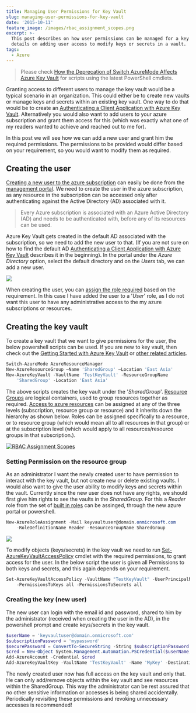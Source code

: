 ```yaml
---
title: Managing User Permissions for Key Vault
slug: managing-user-permissions-for-key-vault
date: '2015-10-11'
feature_image: /images/rbac_assignment_scopes.png
excerpt: >-
  This post describes on how user permissions can be managed for a key vault. It
  details on adding user access to modify keys or secrets in a vault.
tags:
  - Azure
---
```

> Please check [How the Deprecation of Switch AzureMode Affects Azure Key Vault](/blog/how-the-deprecation-of-switch-azuremode-affects-azure-key-vault/) for scripts using the latest PowerShell cmdlets.

Granting access to different users to manage the key vault would be a typical scenario in an organization. This could either be to create new vaults or manage keys and secrets within an existing key vault. One way to do that would be to create an [Authenticating a Client Application with Azure Key Vault](/blog/authenticating-a-client-application-with-azure-key-vault/). Alternatively you would also want to add users to your azure subscription and grant them access for this (which was exactly what one of my readers wanted to achieve and reached out to me for).

In this post we will see how we can add a new user and grant him the required permissions. The permissions to be provided would differ based on your requirement, so you would want to modify them as required.

## Creating the user

[Creating a new user to the azure subscription](https://azure.microsoft.com/en-us/documentation/articles/active-directory-create-users/) can easily be done from the [management portal](https://manage.windowsazure.com). We need to create the user in the azure subscription, as any resource in the subscription can be accessed only after authenticating against the Active Directory (AD) associated with it.

> Every Azure subscription is associated with an Azure Active Directory (AD) and needs to be authenticated with, before any of its resources can be used.

Azure Key Vault gets created in the default AD associated with the subscription, so we need to add the new user to that. (If you are not sure on how to find the default AD [Authenticating a Client Application with Azure Key Vault](/blog/authenticating-a-client-application-with-azure-key-vault/) describes it in the beginning). In the portal under the _Azure Directory_ option, select the default directory and on the _Users_ tab, we can add a new user.

![](/images/ad_add_user.png)

When creating the user, you can [assign the role required](https://azure.microsoft.com/en-us/documentation/articles/active-directory-assign-admin-roles/) based on the requirement. In this case I have added the user to a '_User_' role, as I do not want this user to have any administrative access to the my azure subscriptions or resources.

## Creating the key vault

To create a key vault that we want to give permissions for the user, the below powershell scripts can be used. If you are new to key vault, then check out the [Getting Started with Azure Key Vault](/blog/getting-started-with-azure-key-vault/) or [other related articles](/tag/azure-key-vault/).

```powershell
Switch-AzureMode AzureResourceManager
New-AzureResourceGroup –Name 'SharedGroup' –Location 'East Asia'
New-AzureKeyVault -VaultName 'TestKeyVault' -ResourceGroupName
	'SharedGroup' -Location 'East Asia'

```

The above scripts creates the key vault under the '_SharedGroup_'. [Resource Groups](https://azure.microsoft.com/en-us/documentation/articles/resource-group-overview/#resource-groups) are logical containers, used to group resources together as required. [Access to azure resources](https://azure.microsoft.com/en-us/documentation/articles/role-based-access-control-configure/) can be assigned at any of the three levels (subscription, resource group or resource) and it inherits down the hierarchy as shown below. Roles can be assigned specifically to a resource, or to resource group (which would mean all to all resources in that group) or at the subscription level (which would apply to all resources/resource groups in that subscription.).

[![RBAC Assignment Scopes](/images/rbac_assignment_scopes.png)](https://acomdpsstorage.blob.core.windows.net/dpsmedia-prod/azure.microsoft.com/en-us/documentation/articles/role-based-access-control-configure/20151006095042/rbacassignmentscopes.png)

### Setting Permission on the resource group

As an administrator I want the newly created user to have permission to interact with the key vault, but not create new or delete existing vaults. I would also want to give the user ability to modify keys and secrets within the vault. Currently since the new user does not have any rights, we should first give him rights to see the vaults in the _SharedGroup_. For this a _Reader_ role from the set of [built in roles](https://azure.microsoft.com/en-us/documentation/articles/role-based-access-control-configure/#built-in-roles) can be assinged, through the new azure portal or powershell.

```powershell
New-AzureRoleAssignment -Mail keyvaultuser@domain.onmicrosoft.com
	-RoleDefinitionName Reader -ResourceGroupName SharedGroup

```
![](/images/resource_group_permission.png)

To modify objects (keys/secrets) in the key vault we need to run [Set-AzureKeyVaultAccessPolicy](https://msdn.microsoft.com/en-us/library/dn903607.aspx) cmdlet with the required permissions, to grant access for the user. In the below script the user is given all Permissions to both keys and secrets, and this again depends on your requirement.

```powershell
Set-AzureKeyVaultAccessPolicy -VaultName "TestKeyVault" -UserPrincipalName "keyvaultuser@domain.onmicrosoft.com"
	-PermissionsToKeys all -PermissionsToSecrets all

```

### Creating the key (new user)

The new user can login with the email id and password, shared to him by the administrator (received when creating the user in the AD), in the powershell prompt and create keys/secrets in the key vault.

```powershell
$userName = 'keyvaultuser@domain.onmicrosoft.com'
$subscriptionPassword = 'mypassword'
$securePassword = ConvertTo-SecureString -String $subscriptionPassword -AsPlainText -Force
$cred = New-Object System.Management.Automation.PSCredential($userName, $securePassword)
Add-AzureAccount -Credential $cred
Add-AzureKeyVaultKey -VaultName 'TestKeyVault' -Name 'MyKey' -Destination 'Software'

```

The newly created user now has full access on the key vault and only that. He can only add/remove objects within the key vault and see resources within the SharedGroup. This way the administrator can be rest assured that no other sensitive information or accesses is being shared accidentally. Periodically revisiting these permissions and revoking unnecessary accesses is recommended!
